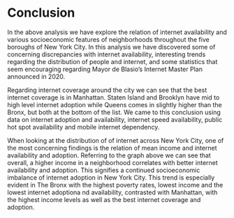 # Conclusion

In the above analysis we have explore the relation of internet availability and various socioeconomic features of neighborhoods throughout the five boroughs of New York City. In this analysis we have discovered some of concerning discrepancies with internet availability, interesting trends regarding the distribution of people and internet, and some statistics that seem encouraging regarding Mayor de Blasio's Internet Master Plan announced in 2020.

Regarding internet coverage around the city we can see that the best internet coverage is in Manhattan. Staten Island and Brooklyn have mid to high level internet adoption while Queens comes in slightly higher than the Bronx, but both at the bottom of the list. We came to this conclusion using data on internet adoption and availability, internet speed availability, public hot spot availability and mobile internet dependency. 

When looking at the distribution of of internet across New York City, one of the most concerning findings is the relation of mean income and internet availability and adoption. Referring to the graph above we can see that overall, a higher income in a neighborhood correlates with better internet availability and adoption. This signifies a continued socioeconomic imbalance of internet adoption in New York City. This trend is especially evident in The Bronx with the highest poverty rates, lowest income and the lowest internet adoptiona nd availability, contrasted with Manhattan, with the highest income levels as well as the best internet coverage and adoption. 

